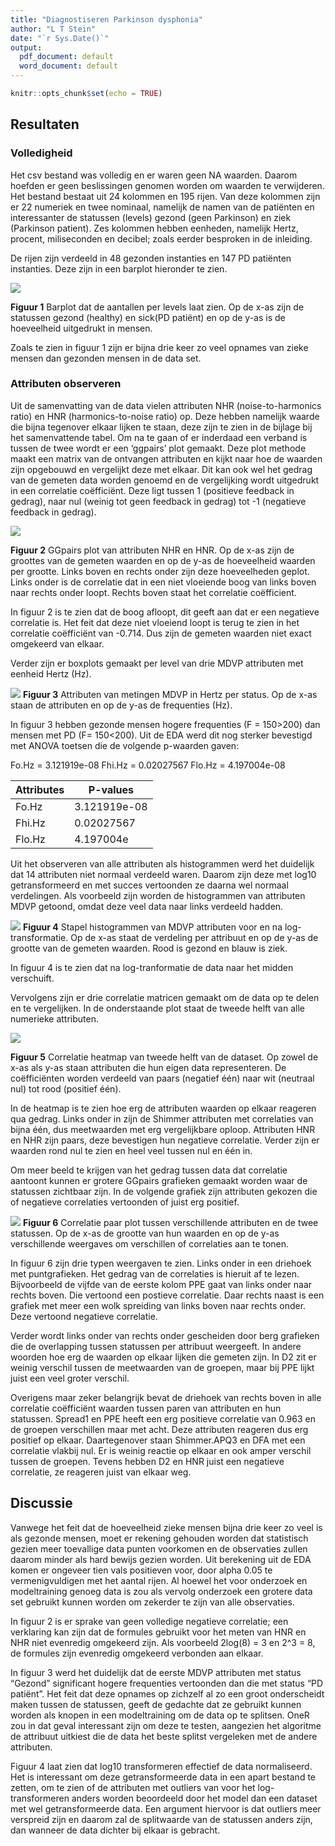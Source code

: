 ```yaml
---
title: "Diagnostiseren Parkinson dysphonia"
author: "L T Stein"
date: "`r Sys.Date()`"
output:
  pdf_document: default
  word_document: default
---
```


```r
knitr::opts_chunk$set(echo = TRUE)
```

## Resultaten

### Volledigheid

Het csv bestand was volledig en er waren geen NA waarden. Daarom hoefden er geen beslissingen genomen worden om waarden te verwijderen. Het bestand bestaat uit 24 kolommen en 195 rijen. Van deze kolommen zijn er 22 numeriek en twee nominaal, namelijk de namen van de patiënten en interessanter de statussen (levels) gezond (geen Parkinson) en ziek (Parkinson patient). Zes kolommen hebben eenheden, namelijk Hertz, procent, miliseconden en decibel; zoals eerder besproken in de inleiding.

De rijen zijn verdeeld in 48 gezonden instanties en 147 PD patiënten instanties. Deze zijn in een barplot hieronder te zien.

 ![](Plots/barplot.png)

 **Figuur 1** Barplot dat de aantallen per levels laat zien. Op de x-as zijn de statussen gezond (healthy) en sick(PD patiënt) en op de y-as is de hoeveelheid uitgedrukt in mensen.
 
Zoals te zien in figuur 1 zijn er bijna drie keer zo veel opnames van zieke mensen dan gezonden mensen in de data set. 


### Attributen observeren

Uit de samenvatting van de data vielen attributen NHR (noise-to-harmonics ratio) en HNR (harmonics-to-noise ratio) op.
Deze hebben namelijk waarde die bijna tegenover elkaar lijken te staan, deze zijn te zien in de bijlage bij het samenvattende tabel. Om na te gaan of er inderdaad een verband is tussen de twee wordt er een 'ggpairs' plot gemaakt. Deze plot methode maakt een matrix van de ontvangen attributen en kijkt naar hoe de waarden zijn opgebouwd en vergelijkt deze met elkaar. Dit kan ook wel het gedrag van de gemeten data worden genoemd en de vergelijking wordt uitgedrukt in een correlatie coëfficiënt. Deze ligt tussen 1 (positieve feedback in gedrag), naar nul (weinig tot geen feedback in gedrag) tot -1 (negatieve feedback in gedrag).

 ![](Plots/NHR.png)

**Figuur 2** GGpairs plot van attributen NHR en HNR. Op de x-as zijn de groottes van de gemeten waarden en op de y-as de hoeveelheid waarden per grootte. Links boven en rechts onder zijn deze hoeveelheden geplot. Links onder is de correlatie dat in een niet vloeiende boog van links boven naar rechts onder loopt. Rechts boven staat het correlatie coëfficient.


In figuur 2 is te zien dat de boog afloopt, dit geeft aan dat er een negatieve correlatie is. Het feit dat deze niet vloeiend loopt is terug te zien in het correlatie coëfficiënt van -0.714. Dus zijn de gemeten waarden niet exact omgekeerd van elkaar.



Verder zijn er boxplots gemaakt per level van drie MDVP attributen met eenheid Hertz (Hz). 

 ![](Plots/Boxplots.png)
**Figuur 3** Attributen van metingen MDVP in Hertz per status. Op de x-as staan de attributen en op de y-as de frequenties (Hz).

In figuur 3 hebben gezonde mensen hogere frequenties (F = 150>200) dan mensen met PD (F= 150<200). Uit de EDA werd dit nog sterker bevestigd met ANOVA toetsen die de volgende p-waarden gaven: 

Fo.Hz =  3.121919e-08 
Fhi.Hz =  0.02027567 
Flo.Hz =  4.197004e-08

Attributes | P-values 
------------- | ------------- 
Fo.Hz | 3.121919e-08  
Fhi.Hz | 0.02027567
Flo.Hz | 4.197004e


Uit het observeren van alle attributen als histogrammen werd het duidelijk dat 14 attributen niet normaal verdeeld waren.
Daarom zijn deze met log10 getransformeerd en met succes vertoonden ze daarna wel normaal verdelingen. Als voorbeeld zijn worden de histogrammen van attributen MDVP getoond, omdat deze veel data naar links verdeeld hadden.

 ![](Plots/stapel_histogram.png)
 **Figuur 4** Stapel histogrammen van MDVP attributen voor en na log-transformatie. Op de x-as staat de verdeling per attribuut en op de y-as de grootte van de gemeten waarden. Rood is gezond en blauw is ziek.
 
In figuur 4 is te zien dat na log-tranformatie de data naar het midden verschuift.



Vervolgens zijn er drie correlatie matricen gemaakt om de data op te delen en te vergelijken. In de onderstaande plot staat de tweede helft van alle numerieke attributen.

 ![](Plots/heatmap.png)

**Figuur 5** Correlatie heatmap van tweede helft van de dataset. Op zowel de x-as als y-as staan attributen die hun eigen data representeren. De coëfficiënten worden verdeeld van paars (negatief één) naar wit (neutraal nul) tot rood (positief één).

In de heatmap is te zien hoe erg de attributen waarden op elkaar reageren qua gedrag. Links onder in zijn de Shimmer attributen met correlaties van bijna één, dus meetwaarden met erg vergelijkbare oploop. Attributen HNR en NHR zijn paars, deze bevestigen hun negatieve correlatie. Verder zijn er waarden rond nul te zien en heel veel tussen nul en één in.


Om meer beeld te krijgen van het gedrag tussen data dat correlatie aantoont kunnen er grotere GGpairs grafieken gemaakt worden waar de statussen zichtbaar zijn. In de volgende grafiek zijn attributen gekozen die of negatieve correlaties vertoonden of juist erg positief.

 ![](Plots/paar_plot.png)
**Figuur 6** Correlatie paar plot tussen verschillende attributen en de twee statussen. Op de x-as de grootte van hun waarden en op de y-as verschillende weergaves om verschillen of correlaties aan te tonen.

In figuur 6 zijn drie typen weergaven te zien. Links onder in een driehoek met puntgrafieken. Het gedrag van de correlaties is hieruit af te lezen. Bijvoorbeeld de vijfde van de eerste kolom PPE gaat van links onder naar rechts boven. Die vertoond een postieve correlatie. Daar rechts naast is een grafiek met meer een wolk spreiding van links boven naar rechts onder. Deze vertoond negatieve correlatie. 

Verder wordt links onder van rechts onder gescheiden door berg grafieken die de overlapping tussen statussen per attribuut weergeeft. In andere woorden hoe erg de waarden op elkaar lijken die gemeten zijn. In D2 zit er weinig verschil tussen de meetwaarden van de groepen, maar bij PPE lijkt juist een veel groter verschil.

Overigens maar zeker belangrijk bevat de driehoek van rechts boven in alle correlatie coëfficiënt waarden tussen paren van  attributen en hun statussen. Spread1 en PPE heeft een erg positieve correlatie van 0.963 en de groepen verschillen maar met acht. Deze attributen reageren dus erg positief op elkaar. Daartegenover staan Shimmer.APQ3 en DFA met een correlatie vlakbij nul. Er is weinig reactie op elkaar en ook amper verschil tussen de groepen. Tevens hebben D2 en HNR juist een negatieve correlatie, ze reageren juist van elkaar weg.


## Discussie

Vanwege het feit dat de hoeveelheid zieke mensen bijna drie keer zo veel is als gezonde mensen, moet er rekening gehouden worden dat statistisch gezien meer toevallige data punten voorkomen en de observaties zullen daarom minder als hard bewijs gezien worden. Uit berekening uit de EDA komen er ongeveer tien vals positieven voor, door alpha 0.05 te vermenigvuldigen met het aantal rijen. Al hoewel het voor onderzoek en modeltraining genoeg data is zou als vervolg onderzoek een grotere data set gebruikt kunnen worden om zekerder te zijn van alle observaties.


In figuur 2 is er sprake van geen volledige negatieve correlatie; een verklaring kan zijn dat de formules gebruikt voor het meten van HNR en NHR niet evenredig omgekeerd zijn. Als voorbeeld 2log(8) = 3 en 2^3 = 8, de formules zijn evenredig omgekeerd verbonden aan elkaar.

In figuur 3 werd het duidelijk dat de eerste MDVP attributen met status "Gezond" significant hogere frequenties vertoonden dan die met status "PD patiënt". Het feit dat deze opnames op zichzelf al zo een groot onderscheidt maken tussen de statussen, geeft de gedachte dat ze gebruikt kunnen worden als knopen in een modeltraining om de data op te splitsen. OneR zou in dat geval interessant zijn om deze te testen, aangezien het algoritme de attribuut uitkiest die de data het beste splitst vergeleken met de andere attributen.

Figuur 4 laat zien dat log10 transformeren effectief de data normaliseerd. Het is interessant om deze getransformeerde data in een apart bestand te zetten, om te zien of de attributen met outliers van voor het log-transformeren anders worden beoordeeld door het model dan een dataset met wel getransformeerde data. Een argument hiervoor is dat outliers meer verspreid zijn en daarom zal de splitwaarde van de statussen anders zijn, dan wanneer de data dichter bij elkaar is gebracht.

